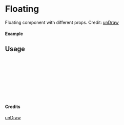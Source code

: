 
<Meta of={Floating} title="unDraw/Floating" />

# Floating

Floating component with different props.
Credit: [unDraw](https://undraw.co/illustrations)

#### Example

<Canvas of={Floating.Primary} />

## Usage

```ts
import { Floating } from "yadl-ui";

const Example = () => {
  return (
      <Floating />
  );
};

export default Example;
```

#### Credits
[unDraw](https://undraw.co/illustrations)
